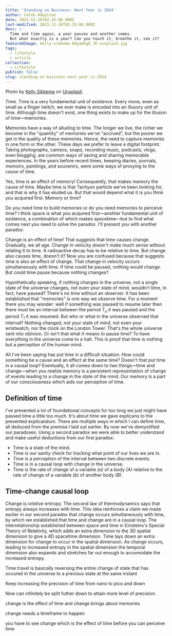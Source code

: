 ```yaml
---
title: 'Standing on Business: Next Year is 2024'
author: Caleb Adepitan
date: 2023-12-26T02:25:00.000Z
last-modified: 2023-12-26T02:25:00.000Z
desc: |-
  Time and time again, a year passes and another comes. 
  But what exactly is a year? Can you touch it, breathe it, see it?
featuredImage: kelly-sikkema-b9yaUhgD_7E-unsplash.jpg
tags:
  - lifestyle
  - article
collection:
  - Lifestyle
publish: false
slug: standing-on-business-next-year-is-2024
---
```


Photo by [Kelly Sikkema][photo-credit] on [Unsplash][photo-source]

Time. Time is a very fundamental unit of existence. Every move, even as small as a finger twitch, we
ever make is encoded into an illusory unit of time. Although time doesn't exist, one thing exists to
make up for the illusion of time&mdash;memories.

Memories have a way of alluding to time. The longer we live, the richer we become in the "quantity"
of memories we've "accrued", but the poorer we get in the quality of these memories. Hence, the need
to capture memories in one form or the other. These days we prefer to leave a digital footprint.
Taking photographs, cameos, snaps, recording music, podcasts, vlogs, even blogging, are common ways
of saving and sharing memorable experiences. In the years before recent times, keeping diaries,
journals, memoirs, paintings, and souvenirs, were some ways of proxying to the _cause_ of time.

Yes, time is an effect of memory! Consequently, that makes memory the cause of time. Maybe time is
that Tachyon particle we've been looking for, and that is why it has eluded us. But that would
depend what it is you think you acquired first. Memory or time?

Do you need time to build memories or do you need memories to perceive time? I think space is what
you acquired first&mdash;another fundamental unit of existence, a combination of which makes
spacetime&mdash;but to find what comes next you need to solve the paradox. I'll present you with
another paradox:

Change is an effect of time! That suggests that time causes change. Gradually, we all age. Change in
velocity doesn't make much sense without relating it to time. A radioactive decay has to be relative
to time. But change also causes time, doesn't it? Now you are confused because that suggests time is
also an effect of change. That change in velocity occurs simultaneously with time. If time could be
paused, nothing would change. But could time pause because nothing changes?

Hypothetically speaking, if nothing changes in the universe, not a single state of the universe
changes, not even your state of mind, wouldn't time, in fact, have paused? There's no time without
an observer. It has been established that "memories" is one way we observe time. For a moment there
you may wonder: well if something was paused to resume later then there must be an interval between
the period _T<sub>o</sub>_ it was paused and the period _T<sub>1</sub>_ it was resumed. But who or
what in the universe observed that interval? Nothing changed, not your state of mind, not even your
wristwatch, nor the clock on the London Tower. That's the whole universe sent into oblivion. Or
isn't that what it means to pause time? To have everything in the universe come to a halt. This is
proof that time is nothing but a perception of the human mind.

All I've been saying has put time in a difficult situation. How could something be a cause and an
effect at the same time? Doesn't that put time in a causal loop? Eventually, it all comes down to
two things&mdash;time and change&mdash;when you realize memory is a persistent representation of
change of events leading to a change in the state of the mind. Our memory is a part of our
consciousness which aids our perception of time.

## Definition of time

I've presented a lot of foundational concepts for too long we just might have passed time a little
too much. It's about time we gave explicans to the presented explicandum. There are multiple ways in
which I can define time, all deduced from the premise I laid out earlier. By now we've demystified
our paradoxes. Using a second paradox we were able to better understand and make useful deductions
from our first paradox:

- Time is a state of the mind.
- Time is our sanity check for tracking what point of our lives we are in.
- Time is a perception of the interval between two discrete events.
- Time is in a causal loop with change in the universe.
- Time is the rate of change of a variable _(a)_ of a body _(A)_ relative to the rate of change of a
  variable _(b)_ of another body _(B)_.

## Time-change causal loop

Change is _relative_ entropy. The second law of thermodynamics says that entropy always increases
with time. This idea reinforces a claim we made earlier in our second paradox that change occurs
simultaneously with time, by which we established that time and change are in a causal loop. The
interrelationship established between space and time in Einsteins's Special Theory of Relativity,
which adds an extra dimension to the 3D spatial dimension to give a 4D spacetime dimension. Time
lays down an extra dimension for change to occur in the spatial dimension. As change occurs, leading
to increased entropy in the spatial dimension the temporal dimension also expands and stretches far
out enough to accomodate the increased entropy.

Time travel is basically reversing the entire change of state that has occured in the universe to a
previous state at the same instant

Keep increasing the precision of time from nano to pico and down

Now can infinitely be split futher down to attain more level of precision.

change is the effect of time and change brings about memories

change needs a timeframe to happen

you have to see change which is the effect of time before you can perceive time

[photo-credit]:
  https://unsplash.com/@kellysikkema?utm_content=creditCopyText&utm_medium=referral&utm_source=unsplash
[photo-source]:
  https://unsplash.com/photos/a-close-up-of-a-number-on-a-black-surface-b9yaUhgD_7E?utm_content=creditCopyText&utm_medium=referral&utm_source=unsplash
